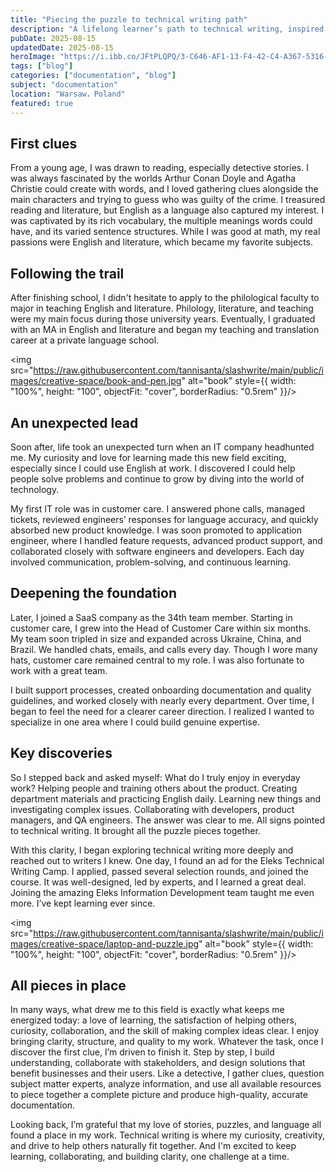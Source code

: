 ```yaml
---
title: "Piecing the puzzle to technical writing path"
description: "A lifelong learner’s path to technical writing, inspired by a passion for English and literature"
pubDate: 2025-08-15
updatedDate: 2025-08-15
heroImage: "https://i.ibb.co/JFtPLQPQ/3-C646-AF1-13-F4-42-C4-A367-5316-FA1135-CC-1-201-a.jpg"
tags: ["blog"]
categories: ["documentation", "blog"]
subject: "documentation"
location: "Warsaw，Poland"
featured: true
---
```


## First clues

From a young age, I was drawn to reading, especially detective stories.
I was always fascinated by the worlds Arthur Conan Doyle and Agatha Christie could create with words, and I loved gathering clues alongside the main characters and trying to guess who was guilty of the crime.
I treasured reading and literature, but English as a language also captured my interest.
I was captivated by its rich vocabulary, the multiple meanings words could have, and its varied sentence structures.
While I was good at math, my real passions were English and literature, which became my favorite subjects.

## Following the trail

After finishing school, I didn't hesitate to apply to the philological faculty to major in teaching English and literature.
Philology, literature, and teaching were my main focus during those university years.
Eventually, I graduated with an MA in English and literature and began my teaching and translation career at a private language school.

<img src="https://raw.githubusercontent.com/tannisanta/slashwrite/main/public/images/creative-space/book-and-pen.jpg" alt="book" style={{ width: "100%", height: "100", objectFit: "cover", borderRadius: "0.5rem" }}/>

## An unexpected lead

Soon after, life took an unexpected turn when an IT company headhunted me.
My curiosity and love for learning made this new field exciting, especially since I could use English at work.
I discovered I could help people solve problems and continue to grow by diving into the world of technology.

My first IT role was in customer care. I answered phone calls, managed tickets, reviewed engineers’ responses for language accuracy, and quickly absorbed new product knowledge.
I was soon promoted to application engineer, where I handled feature requests, advanced product support, and collaborated closely with software engineers and developers.
Each day involved communication, problem-solving, and continuous learning.

## Deepening the foundation

Later, I joined a SaaS company as the 34th team member. Starting in customer care, I grew into the Head of Customer Care within six months.
My team soon tripled in size and expanded across Ukraine, China, and Brazil. We handled chats, emails, and calls every day. Though I wore many hats, customer care remained central to my role. I was also fortunate to work with a great team.

I built support processes, created onboarding documentation and quality guidelines, and worked closely with nearly every department. 
Over time, I began to feel the need for a clearer career direction.
I realized I wanted to specialize in one area where I could build genuine expertise.

## Key discoveries

So I stepped back and asked myself: What do I truly enjoy in everyday work? 
Helping people and training others about the product.
Creating department materials and practicing English daily. Learning new things and investigating complex issues. Collaborating with developers, product managers, and QA engineers. The answer was clear to me.
All signs pointed to technical writing. It brought all the puzzle pieces together.

With this clarity, I began exploring technical writing more deeply and reached out to writers I knew. One day, I found an ad for the Eleks Technical Writing Camp. I applied, passed several selection rounds, and joined the course.
It was well-designed, led by experts, and I learned a great deal.
Joining the amazing Eleks Information Development team taught me even more. I’ve kept learning ever since.

<img src="https://raw.githubusercontent.com/tannisanta/slashwrite/main/public/images/creative-space/laptop-and-puzzle.jpg" alt="book" style={{ width: "100%", height: "100", objectFit: "cover", borderRadius: "0.5rem" }}/>

## All pieces in place

In many ways, what drew me to this field is exactly what keeps me energized today: a love of learning, the satisfaction of helping others, curiosity, collaboration, and the skill of making complex ideas clear.
I enjoy bringing clarity, structure, and quality to my work. Whatever the task, once I discover the first clue, I’m driven to finish it. Step by step, I build understanding, collaborate with stakeholders, and design solutions that benefit businesses and their users.
Like a detective, I gather clues, question subject matter experts, analyze information, and use all available resources to piece together a complete picture and produce high-quality, accurate documentation.

Looking back, I’m grateful that my love of stories, puzzles, and language all found a place in my work.
Technical writing is where my curiosity, creativity, and drive to help others naturally fit together.
And I'm excited to keep learning, collaborating, and building clarity, one challenge at a time.
